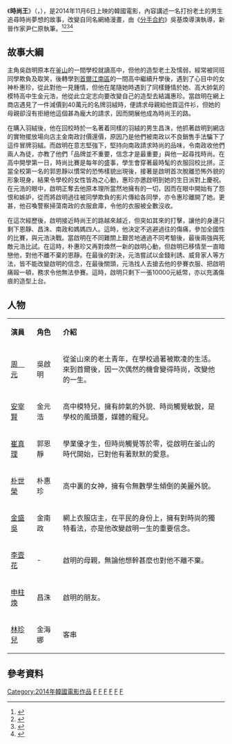 {{Infobox Film
|name = 時尚王
|original_name = {{lang|ko|패션왕}}
|image = Fashion_King_Film.jpg
|cn_name  = 
|hk_name  = 我要做男神
|tw_name  = 時尚天王
|director = 吳基煥
|producer = 崔承載
|writer   = 尹仁原
| starring = [[周元_(韓國)|周　元]]、[[安宰賢|安宰賢]]、[[崔真理|崔真理]]、[[朴世榮|朴世榮]]、<br>[[金盛吳|金盛吳]]、[[李壹花|李壹花]]
| studio             = 
| distributor        = {{flagicon|KOR}} Next Entertainment World
|released      = {{flagicon|KOR}} 2014年11月6日<br>{{flagicon|TWN}} 2014年12月24日<br>{{flagicon|HKG}} 2015年5月21日
|runtime        = 114分鐘
|country        = {{KOR}}
|language     = [[韓語|韓語]]
|budget         = USD $5,500,000
|gross           = 
}}
《'''時尚王'''》（{{kor|k=패션왕|rm=Pae syeon wang}}，{{lang-en|''Fashion King''}}），是2014年11月6日上映的韓國電影，內容講述一名打扮老土的男生追尋時尚夢想的故事，改變自同名網絡漫畫，由《[[分手合約|分手合約]]》吳基煥導演執導，新晉作家尹仁原執筆。<ref>{{cite web|title=Joo Won eyeing movie role|url=http://koreajoongangdaily.joins.com/news/article/article.aspx?aid=2979432|work=[[Korea_JoongAng_Daily|Korea JoongAng Daily]]|accessdate=2014-04-02|date=26 October 2013|archive-url=https://web.archive.org/web/20170805055622/http://koreajoongangdaily.joins.com/news/article/article.aspx?aid=2979432|archive-date=2017-08-05|dead-url=yes}}</ref><ref>{{cite web|last=Hong|first=Jung-won|title=Joo Won, f(x) Sulli and Kim Sung Oh to Act in ''Fashion King''|url=http://mwave.interest.me/enewsworld/en/article/54599/joowon-fx-sulli-and-kimsungoh-will-star-in-movie-fashion-king|work=enewsWorld|accessdate=2014-04-02|date=27 December 2013|archive-url=https://web.archive.org/web/20140205032739/http://mwave.interest.me/enewsworld/en/article/54599/joowon-fx-sulli-and-kimsungoh-will-star-in-movie-fashion-king|archive-date=2014-02-05|dead-url=yes}}</ref><ref>{{cite web|last=Lee|first=Cory|title=Joo Won, f(x) Sulli, Park Se-young Confirm to Join Cartoon-turned-Movie|url=http://www.tenasia.com/joo-won-fx-sulli-park-se-young-confirm-to-join-cartoon-turned-movie/|work=TenAsia|accessdate=2014-04-02|date=6 January 2014|deadurl=yes|archiveurl=https://web.archive.org/web/20140407070542/http://www.tenasia.com/joo-won-fx-sulli-park-se-young-confirm-to-join-cartoon-turned-movie/|archivedate=2014年4月7日}}</ref><ref>{{cite web|title=Sulli Gets Back from Break with New Flick|url=http://english.chosun.com/site/data/html_dir/2014/11/04/2014110400725.html|website=[[The_Chosun_Ilbo|The Chosun Ilbo]]|accessdate=2014-11-06|date=4 November 2014|archive-url=https://web.archive.org/web/20190901150703/http://english.chosun.com/site/data/html_dir/2014/11/04/2014110400725.html|archive-date=2019-09-01|dead-url=yes}}</ref>

== 故事大綱 ==
主角吳啟明原本在[[釜山|釜山]]的一間學校就讀高中，但他的造型老土及懦弱，經常被同班同學欺負及取笑，後轉學到[[首爾|首爾]][[江南區_(首爾特別市)|江南區]]的一間高中繼續升學後，遇到了心目中的女神朴惠珍，從此對他一見鍾情，但他在尾隨她時遇到了同樣鍾情於她、高大帥氣的模特高中生金元浩，他從此立定志向要改變自己的造型去結識惠珍。當啟明在網上商店遇見了一件減價到40萬元的名牌羽絨時，便請求母親給他買這件衫，但她的母親卻沒有拒絕他這個甚為龐大的請求，因而開展他成為時尚王的路。

在購入羽絨後，他在回校時於一名著着同樣的羽絨的男生昌洙，他抓著啟明到網店的實物擺放場向店主金南政討價還價，原因乃是他們被南政以不良銷售手法騙下了這件冒牌羽絨。而啟明在意志堅強下，堅持向南政請求時尚的品味，令南政收他們兩人為徒，亦教了他們「品牌並不重要，信念才是最重要」與他一起尋找時尚。在高中開學第一日，時尚比賽是每年的盛事，學生會穿著最時髦的衣服回校比拼。正當全校第一名的郭恩靜以慣常的恐怖樣貌出現後，接著是啟明首次脫離恐怖外貌的形象現身，結果令學校的女性皆為之心動，惠珍亦邀啟明到她的生日派對上慶祝。在元浩的眼中，啟明正奪去他原本理所當然地擁有的一切，因而在眼中開始有了怨恨和嫉妒，從而將啟明過往被同學欺負的影片傳給各同學，亦令惠珍離開了她。更甚，他召喚警察掃蕩南政的衣服倉庫，令他的衣服被全數沒收。

在這次經歷後，啟明接近時尚王的路越來越近，但突如其來的打擊，讓他的身邊只剩下恩靜、昌洙、南政和媽媽四人。這時，他決定不逃避過往的傷痛，參加全國性的比賽，與元浩決戰。當啟明在不同難關上艱苦地通過不同考驗後，最後兩強與死敵元浩比試。在這時，朴惠珍又再對煥然一新的啟明心動，但啟明已移情至一直暗戀他，對他不離不棄的恩靜。在最後的對決，元浩嘗試以金錢利誘、威脅家人等方法，皆不能改變啟明的信念，在最後關頭，元浩找人去搶去他的參賽衣服、把啟明痛毆一頓，務求令他無法參賽。這時，啟明只剩下一張10000元紙幣，亦以充滿傷痕的造型上台。

== 人物 ==
{| class="wikitable" width="0%" style="text-align:center"
|- style="background:lightskyblue; color:black" align=center
| width="12%" | '''演員''' 
| width="12%" | '''角色'''
| '''介紹''' 
|-
| [[周元_(韓國)|周　元]] || 吳啟明 || 從釜山來的老土青年，在學校過著被欺凌的生活。來到首爾後，因一次偶然的機會變得時尚，改變他的一生。
|-
| [[安宰賢|安宰賢]] || 金元浩 || 高中模特兒，擁有帥氣的外貌、時尚觸覺敏銳，是學校的風頭躉，媒體的寵兒。
|-
| [[崔真理|崔真理]] || 郭恩靜 || 學業優才生，但時尚觸覺等於零，從啟明在釜山的時代開始，已對他有著默默的愛意。
|-
| [[朴世榮|朴世榮]] || 朴惠珍 || 高中裏的女神，擁有令無數學生傾倒的美麗外貌。
|-
| [[金盛吳|金盛吳]] || 金南政 || 網上衣服店主，在平民的身份上，擁有對時尚的獨特看法，亦是他改變啟明一生的重要信念。
|-
| [[李壹花|李壹花]] || - || 啟明的母親，無論他想幹甚麼也對他不離不棄。
|-
| [[申柱煥|申柱煥]] || 昌洙 || 啟明的朋友。
|-
| [[林珍兒|林珍兒]] || 金海娜 || 客串
|}

==參考資料==
{{reflist}}
{{Next Entertainment World}}
[[Category:2014年韓國電影作品|Category:2014年韓國電影作品]]
[[Category:韓語電影|F]]
[[Category:韩国喜剧片|F]]
[[Category:2010年代喜剧片|F]]
[[Category:韓國漫畫改編電影|F]]
[[Category:漫畫改編真人電影|F]]
[[Category:時尚題材電影|F]]